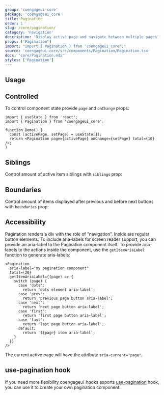 ```yaml
---
group: 'coengageui-core'
package: 'coengageui_core'
title: Pagination
order: 1
slug: /core/pagination/
category: 'navigation'
description: 'Display active page and navigate between multiple pages'
props: ['Pagination']
import: "import { Pagination } from 'coengageui_core';"
source: 'coengageui-core/src/components/Pagination/Pagination.tsx'
docs: 'core/Pagination.mdx'
styles: ['Pagination']
---
```



## Usage

<Demo data={PaginationDemos.configurator} />

## Controlled

To control component state provide `page` and `onChange` props:

```tsx
import { useState } from 'react';
import { Pagination } from 'coengageui_core';

function Demo() {
  const [activePage, setPage] = useState(1);
  return <Pagination page={activePage} onChange={setPage} total={10} />;
}
```

## Siblings

Control amount of active item siblings with `siblings` prop:

<Demo data={PaginationDemos.siblings} />

## Boundaries

Control amount of items displayed after previous and before next buttons with `boundaries` prop:

<Demo data={PaginationDemos.boundaries} />

## Accessibility

Pagination renders a div with the role of "navigation". Inside are regular button elements. To include aria-labels for screen reader support, you can provide an aria-label to the Pagination component itself.
To provide aria-labels to the actions inside the component, use the `getItemAriaLabel` function to generate aria-labels:

```tsx
<Pagination
  aria-label="my pagination component"
  total={20}
  getItemAriaLabel={(page) => {
    switch (page) {
      case 'dots':
        return 'dots element aria-label';
      case 'prev':
        return 'previous page button aria-label';
      case 'next':
        return 'next page button aria-label';
      case 'first':
        return 'first page button aria-label';
      case 'last':
        return 'last page button aria-label';
      default:
        return `${page} item aria-label`;
    }
  }}
/>
```

The current active page will have the attribute `aria-current="page"`.

## use-pagination hook

If you need more flexibility coengageui_hooks exports [use-pagination](/hooks/use-pagination/) hook,
you can use it to create your own pagination component.
